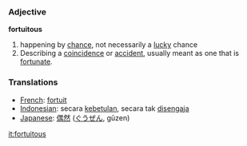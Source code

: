 === Adjective ===

'''fortuitous'''

# happening by [[chance]], not necessarily a [[lucky]] chance
# Describing a [[coincidence]] or [[accident]], usually meant as one that is [[fortunate]].

=== Translations ===
*[[French]]: [[fortuit]]
*[[Indonesian]]: secara [[betul|kebetulan]], secara tak [[sengaja|disengaja]]
*[[Japanese]]: [[偶然]] ([[ぐうぜん]], gūzen)

[[it:fortuitous]]